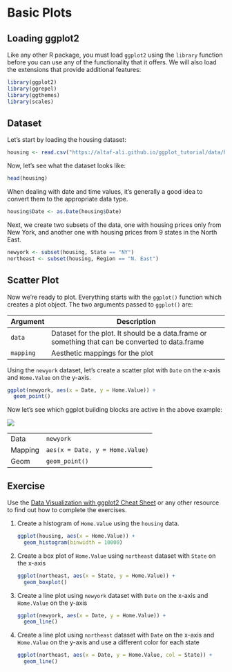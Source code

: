 # Basic Plots

## Loading ggplot2

Like any other R package, you must load `ggplot2` using the `library` function before you can use any of the functionality that it offers. We will also load the extensions that provide additional features:

```r
library(ggplot2)
library(ggrepel)
library(ggthemes)
library(scales)
```

## Dataset 

Let's start by loading the housing dataset:

```r
housing <- read.csv("https://altaf-ali.github.io/ggplot_tutorial/data/housing.csv")
```

Now, let's see what the dataset looks like:

```r
head(housing)
```

When dealing with date and time values, it's generally a good idea to convert them to the appropriate data type. 

```r
housing$Date <- as.Date(housing$Date)
```

Next, we create two subsets of the data, one with housing prices only from New York, and another one with housing prices from 9 states in the North East.

```r
newyork <- subset(housing, State == "NY")
northeast <- subset(housing, Region == "N. East")
```

## Scatter Plot

Now we're ready to plot. Everything starts with the `ggplot()` function which creates a plot object. The two arguments passed to `ggplot()` are:

|Argument |Description|
|---------|------------------------------------------------------------|
|`data`   |Dataset for the plot. It should be a data.frame or something that can be converted to data.frame|
|`mapping`|Aesthetic mappings for the plot|

Using the `newyork` dataset, let's create a scatter plot with `Date` on the x-axis and `Home.Value` on the y-axis.

```r
ggplot(newyork, aes(x = Date, y = Home.Value)) +
  geom_point()
```

Now let's see which ggplot building blocks are active in the above example:

![](./img/ggplot2_basics.png)

|       |    |
|-------|----|
|Data   |`newyork`|
|Mapping|`aes(x = Date, y = Home.Value)`|
|Geom   |`geom_point()`|

## Exercise

Use the [Data Visualization with ggplot2 Cheat Sheet](https://www.rstudio.com/wp-content/uploads/2015/03/ggplot2-cheatsheet.pdf) or any other resource to find out how to complete the exercises.

1. Create a histogram of `Home.Value` using the `housing` data.

    ```r
    ggplot(housing, aes(x = Home.Value)) +
      geom_histogram(binwidth = 10000)
    ```

1. Create a box plot of `Home.Value` using `northeast` dataset with `State` on the x-axis

    ```r
    ggplot(northeast, aes(x = State, y = Home.Value)) +
      geom_boxplot() 
    ```

1. Create a line plot using `newyork` dataset with `Date` on the x-axis and `Home.Value` on the y-axis

    ```r
    ggplot(newyork, aes(x = Date, y = Home.Value)) +
      geom_line()
    ```

1. Create a line plot using `northeast` dataset with `Date` on the x-axis and `Home.Value` on the y-axis and use a different color for each state

    ```r
    ggplot(northeast, aes(x = Date, y = Home.Value, col = State)) +
      geom_line()
    ```


